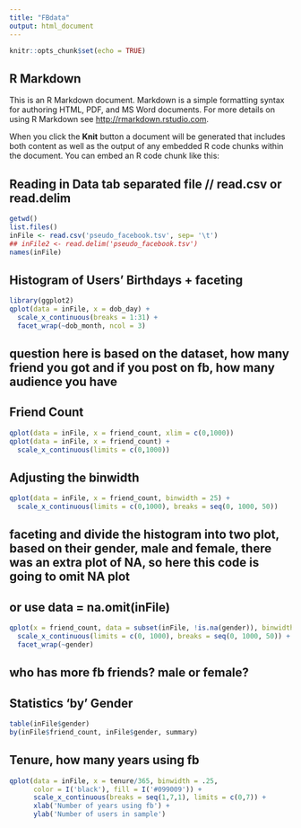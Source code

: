 ```yaml
---
title: "FBdata"
output: html_document
---
```


```r
knitr::opts_chunk$set(echo = TRUE)
```

## R Markdown

This is an R Markdown document. Markdown is a simple formatting syntax for authoring HTML, PDF, and MS Word documents. For more details on using R Markdown see <http://rmarkdown.rstudio.com>.

When you click the **Knit** button a document will be generated that includes both content as well as the output of any embedded R code chunks within the document. You can embed an R code chunk like this:

## Reading in Data tab separated file // read.csv or read.delim
```r
getwd()
list.files()
inFile <- read.csv('pseudo_facebook.tsv', sep= '\t')
## inFile2 <- read.delim('pseudo_facebook.tsv')
names(inFile)
```

## Histogram of Users' Birthdays + faceting
```r
library(ggplot2)
qplot(data = inFile, x = dob_day) +
  scale_x_continuous(breaks = 1:31) +
  facet_wrap(~dob_month, ncol = 3)
```

## question here is based on the dataset, how many friend you got and if you post on fb, how many audience you have

## Friend Count
```r
qplot(data = inFile, x = friend_count, xlim = c(0,1000))
qplot(data = inFile, x = friend_count) +
  scale_x_continuous(limits = c(0,1000))
```
## Adjusting the binwidth
```r
qplot(data = inFile, x = friend_count, binwidth = 25) +
  scale_x_continuous(limits = c(0,1000), breaks = seq(0, 1000, 50))
```

## faceting and divide the histogram into two plot, based on their gender, male and female, there was an  extra plot of NA, so here this code is going to omit NA plot
## or use data = na.omit(inFile)

```r
qplot(x = friend_count, data = subset(inFile, !is.na(gender)), binwidth = 25) +
  scale_x_continuous(limits = c(0, 1000), breaks = seq(0, 1000, 50)) +
  facet_wrap(~gender)
```
## who has more fb friends? male or female?
## Statistics 'by' Gender
```r
table(inFile$gender)
by(inFile$friend_count, inFile$gender, summary)
```

## Tenure, how many years using fb
```r
qplot(data = inFile, x = tenure/365, binwidth = .25,
      color = I('black'), fill = I('#099009')) +
      scale_x_continuous(breaks = seq(1,7,1), limits = c(0,7)) +
      xlab('Number of years using fb') +
      ylab('Number of users in sample')
```
